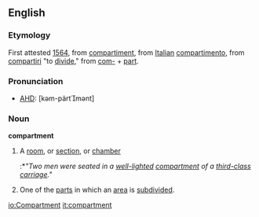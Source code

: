 ==English==
===Etymology===
First attested [[w:1564|1564]], from {{MF.}} [[compartiment]], from [[Italian]] [[compartimento]], from {{LL.}} [[compartiri]] "to [[divide]]," from [[com-]] + [[part]].

===Pronunciation===
*[[AHD]]: [kəm-pärtmənt]

===Noun===
'''compartment'''
#A [[room]], or [[section]], or [[chamber]]
#:*''"Two men were seated in a [[well-lighted]] [[compartment]] of a [[third-class]] [[carriage]]."''
#One of the [[part]]s in which an [[area]] is [[subdivided]].

[[io:Compartment]]
[[it:compartment]]